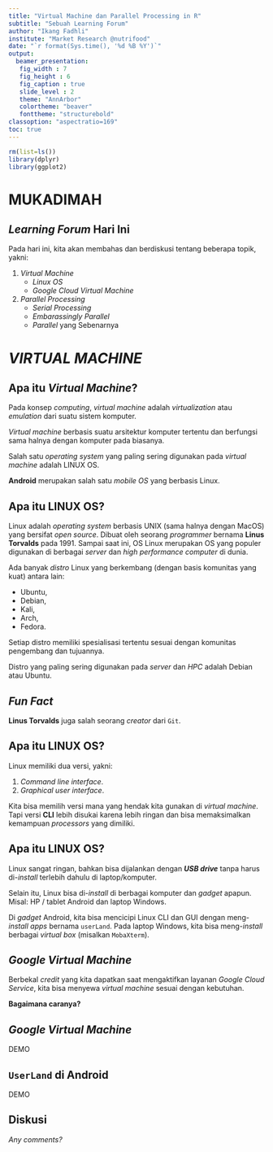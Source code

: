 ```yaml
---
title: "Virtual Machine dan Parallel Processing in R"
subtitle: "Sebuah Learning Forum"
author: "Ikang Fadhli"
institute: "Market Research @nutrifood"
date: "`r format(Sys.time(), '%d %B %Y')`"
output:
  beamer_presentation:
   fig_width : 7
   fig_height : 6
   fig_caption : true
   slide_level : 2
   theme: "AnnArbor"
   colortheme: "beaver"
   fonttheme: "structurebold"
classoption: "aspectratio=169"
toc: true
---
```


```r
rm(list=ls())
library(dplyr)
library(ggplot2)
```

# MUKADIMAH

## _Learning Forum_ Hari Ini

Pada hari ini, kita akan membahas dan berdiskusi tentang beberapa topik, yakni:

1. _Virtual Machine_
   - _Linux OS_
   - _Google Cloud Virtual Machine_
1. _Parallel Processing_
   - _Serial Processing_
   - _Embarassingly Parallel_
   - _Parallel_ yang Sebenarnya


# _VIRTUAL MACHINE_

## Apa itu _Virtual Machine_?

Pada konsep _computing_, _virtual machine_ adalah _virtualization_ atau _emulation_ dari suatu sistem komputer. 

_Virtual machine_ berbasis suatu arsitektur komputer tertentu dan berfungsi sama halnya dengan komputer pada biasanya.

Salah satu _operating system_ yang paling sering digunakan pada _virtual machine_ adalah LINUX OS.

__Android__ merupakan salah satu _mobile OS_ yang berbasis Linux.

## Apa itu LINUX OS?

Linux adalah _operating system_ berbasis UNIX (sama halnya dengan MacOS) yang bersifat _open source_. Dibuat oleh seorang _programmer_ bernama __Linus Torvalds__ pada 1991. Sampai saat ini, OS Linux merupakan OS yang populer digunakan di berbagai _server_ dan _high performance computer_ di dunia.

Ada banyak _distro_ Linux yang berkembang (dengan basis komunitas yang kuat) antara lain:

- Ubuntu,
- Debian,
- Kali,
- Arch,
- Fedora.

Setiap distro memiliki spesialisasi tertentu sesuai dengan komunitas pengembang dan tujuannya.

Distro yang paling sering digunakan pada _server_ dan _HPC_ adalah Debian atau Ubuntu.

## _Fun Fact_

__Linus Torvalds__ juga salah seorang _creator_ dari `Git`.

## Apa itu LINUX OS?

Linux memiliki dua versi, yakni:

1. _Command line interface_.
1. _Graphical user interface_.

Kita bisa memilih versi mana yang hendak kita gunakan di _virtual machine_. Tapi versi __CLI__ lebih disukai karena lebih ringan dan bisa memaksimalkan kemampuan _processors_ yang dimiliki.

## Apa itu LINUX OS?

Linux sangat ringan, bahkan bisa dijalankan dengan ___USB drive___ tanpa harus di-_install_ terlebih dahulu di laptop/komputer.

Selain itu, Linux bisa di-_install_ di berbagai komputer dan _gadget_ apapun. Misal: HP / tablet Android dan laptop Windows.

Di _gadget_ Android, kita bisa mencicipi Linux CLI dan GUI dengan meng-_install_ _apps_ bernama `userLand`. Pada laptop Windows, kita bisa meng-_install_ berbagai _virtual box_ (misalkan `MobaXterm`).

## _Google Virtual Machine_

Berbekal _credit_ yang kita dapatkan saat mengaktifkan layanan _Google Cloud Service_, kita bisa menyewa _virtual machine_ sesuai dengan kebutuhan.

__Bagaimana caranya?__

## _Google Virtual Machine_

DEMO

## `UserLand` di Android

DEMO

## Diskusi

_Any comments?_
